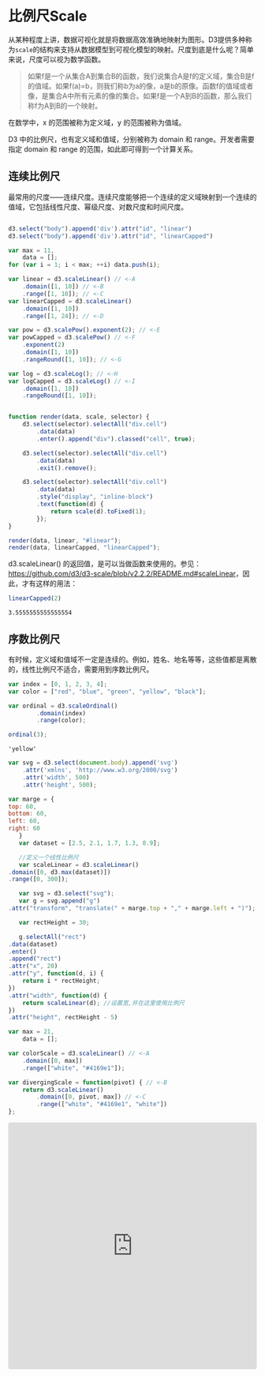 # 比例尺Scale

从某种程度上讲，数据可视化就是将数据高效准确地映射为图形。D3提供多种称为`scale`的结构来支持从数据模型到可视化模型的映射。尺度到底是什么呢？简单来说，尺度可以视为数学函数。

>如果f是一个从集合A到集合B的函数，我们说集合A是f的定义域，集合B是f的值域。如果f(a)=b，则我们称b为a的像，a是b的原像。函数f的值域或者像，是集合A中所有元素的像的集合。如果f是一个A到B的函数，那么我们称f为A到B的一个映射。

在数学中，x 的范围被称为定义域，y 的范围被称为值域。

D3 中的比例尺，也有定义域和值域，分别被称为 domain 和 range。开发者需要指定 domain 和 range 的范围，如此即可得到一个计算关系。

## 连续比例尺

最常用的尺度——连续尺度。连续尺度能够把一个连续的定义域映射到一个连续的值域，它包括线性尺度、幂级尺度、对数尺度和时间尺度。

```javascript

d3.select("body").append('div').attr("id", "linear")
d3.select("body").append('div').attr("id", "linearCapped")

var max = 11,
    data = [];
for (var i = 1; i < max; ++i) data.push(i);

var linear = d3.scaleLinear() // <-A
    .domain([1, 10]) // <-B
    .range([1, 10]); // <-C
var linearCapped = d3.scaleLinear()
    .domain([1, 10])
    .range([1, 24]); // <-D

var pow = d3.scalePow().exponent(2); // <-E
var powCapped = d3.scalePow() // <-F
    .exponent(2)
    .domain([1, 10])
    .rangeRound([1, 10]); // <-G

var log = d3.scaleLog(); // <-H
var logCapped = d3.scaleLog() // <-I
    .domain([1, 10])
    .rangeRound([1, 10]);


function render(data, scale, selector) {
    d3.select(selector).selectAll("div.cell")
        .data(data)
        .enter().append("div").classed("cell", true);

    d3.select(selector).selectAll("div.cell")
        .data(data)
        .exit().remove();

    d3.select(selector).selectAll("div.cell")
        .data(data)
        .style("display", "inline-block")
        .text(function(d) {
            return scale(d).toFixed(1);
        });
}

render(data, linear, "#linear");
render(data, linearCapped, "linearCapped");

```

d3.scaleLinear() 的返回值，是可以当做函数来使用的。参见：<https://github.com/d3/d3-scale/blob/v2.2.2/README.md#scaleLinear>，因此，才有这样的用法：

```javascript
linearCapped(2)
```

    3.5555555555555554

## 序数比例尺

有时候，定义域和值域不一定是连续的。例如，姓名、地名等等，这些值都是离散的，线性比例尺不适合，需要用到序数比例尺。

```javascript
var index = [0, 1, 2, 3, 4];
var color = ["red", "blue", "green", "yellow", "black"];

var ordinal = d3.scaleOrdinal()
        .domain(index)
        .range(color);
```

```javascript
ordinal(3);
```

    'yellow'

```javascript
var svg = d3.select(document.body).append('svg')
    .attr('xmlns', 'http://www.w3.org/2000/svg')
    .attr('width', 500)
    .attr('height', 500);

var marge = {
top: 60,
bottom: 60,
left: 60,
right: 60
   }
   var dataset = [2.5, 2.1, 1.7, 1.3, 0.9];

   //定义一个线性比例尺
   var scaleLinear = d3.scaleLinear()
.domain([0, d3.max(dataset)])
.range([0, 300]);

   var svg = d3.select("svg");
   var g = svg.append("g")
.attr("transform", "translate(" + marge.top + "," + marge.left + ")");

   var rectHeight = 30;

   g.selectAll("rect")
.data(dataset)
.enter()
.append("rect")
.attr("x", 20)
.attr("y", function(d, i) {
    return i * rectHeight;
})
.attr("width", function(d) {
    return scaleLinear(d); //设置宽,并在这里使用比例尺
})
.attr("height", rectHeight - 5)

```

```javascript
var max = 21,
    data = [];

var colorScale = d3.scaleLinear() // <-A
    .domain([0, max])
    .range(["white", "#4169e1"]);

var divergingScale = function(pivot) { // <-B
    return d3.scaleLinear()
        .domain([0, pivot, max]) // <-C
        .range(["white", "#4169e1", "white"])
};
```

<iframe
     src="https://codesandbox.io/embed/old-shadow-qvdbn?fontsize=14&hidenavigation=1&theme=light"
     style="width:100%; height:500px; border:0; border-radius: 4px; overflow:hidden;"
     title="old-shadow-qvdbn"
     allow="accelerometer; ambient-light-sensor; camera; encrypted-media; geolocation; gyroscope; hid; microphone; midi; payment; usb; vr"
     sandbox="allow-forms allow-modals allow-popups allow-presentation allow-same-origin allow-scripts"
   ></iframe>
